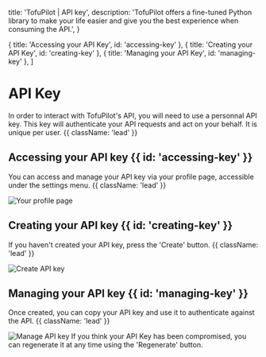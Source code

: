   title: 'TofuPilot | API key',
  description:
    'TofuPilot offers a fine-tuned Python library to make your life easier and give you the best experience when consuming the API.',
}

  { title: 'Accessing your API Key', id: 'accessing-key' },
  { title: 'Creating your API Key', id: 'creating-key' },
  { title: 'Managing your API Key', id: 'managing-key' },
]

# API Key

In order to interact with TofuPilot's API, you will need to use a personnal API key. This key will authenticate your API requests and act on your behalf. It is unique per user. {{ className: 'lead' }}

## Accessing your API key {{ id: 'accessing-key' }}

You can access and manage your API key via your profile page, accessible under the settings menu. {{ className: 'lead' }}

<Image src="/profile-page.png" alt="Your profile page" />

## Creating your API key {{ id: 'creating-key' }}

If you haven't created your API key, press the 'Create' button. {{ className: 'lead' }}

<Image src="/api-key-create.png" alt="Create API key" />

## Managing your API key {{ id: 'managing-key' }}

Once created, you can copy your API key and use it to authenticate against the API. {{ className: 'lead' }}

<Image src="/api-key-manage.png" alt="Manage API key" />

<Note>
  If you think your API Key has been compromised, you can regenerate it at any
  time using the 'Regenerate' button.
</Note>
